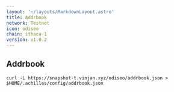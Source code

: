 ```yaml
---
layout: '~/layouts/MarkdownLayout.astro'
title: Addrbook
network: Testnet
icon: odiseo
chain: ithaca-1
version: v1.0.2
---
```

## Addrbook

```
curl -L https://snapshot-t.vinjan.xyz/odiseo/addrbook.json > $HOME/.achilles/config/addrbook.json
```
